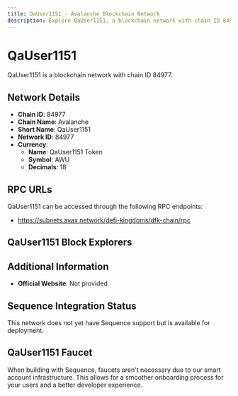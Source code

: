 ```yaml
--- 
title: QaUser1151 - Avalanche Blockchain Network
description: Explore QaUser1151, a blockchain network with chain ID 84977. Learn about its native currency, QaUser1151 Token, and how to interact with the network.
---
```


# QaUser1151

QaUser1151 is a blockchain network with chain ID 84977.

## Network Details

- **Chain ID**: 84977
- **Chain Name**: Avalanche
- **Short Name**: QaUser1151
- **Network ID**: 84977
- **Currency**: 
  - **Name**: QaUser1151 Token
  - **Symbol**: AWU
  - **Decimals**: 18

## RPC URLs

QaUser1151 can be accessed through the following RPC endpoints:

- https://subnets.avax.network/defi-kingdoms/dfk-chain/rpc

## QaUser1151 Block Explorers



## Additional Information

- **Official Website**: Not provided

## Sequence Integration Status

This network does not yet have Sequence support but is available for deployment.

## QaUser1151 Faucet

When building with Sequence, faucets aren't necessary due to our smart account infrastructure. This allows for a smoother onboarding process for your users and a better developer experience.
